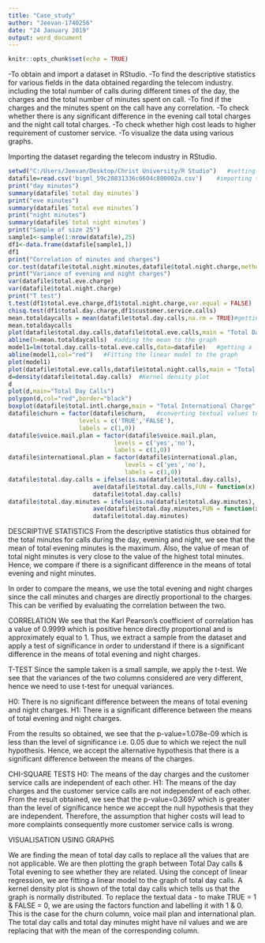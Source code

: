 ---
title: "Case_study"
author: "Jeevan-1740256"
date: "24 January 2019"
output: word_document
---

```{r setup, include=FALSE}
knitr::opts_chunk$set(echo = TRUE)
```

\section{Objectives}
-To obtain and import a dataset in RStudio.
-To find the descriptive statistics for various fields in the data obtained regarding the telecom industry.
including the total number of calls during different times of the day, the charges and the total number of minutes spent on call.
-To find if the charges and the minutes spent on the call have any correlation.
-To check whether there is any significant difference in the evening call total charges and the night call total charges.
-To check whether high cost leads to higher requirement of customer service.
-To visualize the data using various graphs.

\section{PROCEDURE}
Importing the dataset regarding the telecom industry in RStudio.

```{r}
setwd("C:/Users/Jeevan/Desktop/Christ University/R Studio")   #setting the directory
datafile=read.csv('bigml_59c28831336c6604c800002a.csv')    #importing the dataset
print("day minutes")
summary(datafile$`total day minutes`)
print("eve minutes")
summary(datafile$`total eve minutes`)
print("night minutes")
summary(datafile$`total night minutes`)
print("Sample of size 25")
sample1<-sample(1:nrow(datafile),25)
df1<-data.frame(datafile[sample1,])
df1
print("Correlation of minutes and charges")
cor.test(datafile$total.night.minutes,datafile$total.night.charge,method="pearson")
print("Variance of evening and night charges")
var(datafile$total.eve.charge)
var(datafile$total.night.charge)
print("T test")
t.test(df1$total.eve.charge,df1$total.night.charge,var.equal = FALSE)
chisq.test(df1$total.day.charge,df1$customer.service.calls)
mean.totaldaycalls = mean(datafile$total.day.calls,na.rm = TRUE)#getting the mean of total day calls
mean.totaldaycalls 
plot(datafile$total.day.calls,datafile$total.eve.calls,main = "Total Day Calls vs Total Evening Calls",xlab = "Total Day calls",ylab = "Total Evening Calls",pch=20,data = datafile)   #plotting total day calls with total evening calls
abline(h=mean.totaldaycalls)  #adding the mean to the graph
model1=lm(total.day.calls~total.eve.calls,data=datafile)   #getting a linear model
abline(model1,col="red")   #Fitting the linear model to the graph
plot(model1)  
plot(datafile$total.eve.calls,datafile$total.night.calls,main = "Total Evening Calls vs Total Night",xlab = "Total Evening calls",ylab = "Total Night",pch=20,col='red')
d=density(datafile$total.day.calls)  #Kernel density plot
d
plot(d,main="Total Day Calls")
polygon(d,col="red",border="black")   
boxplot(datafile$total.intl.charge,main = "Total International Charge",col="blue",border="brown",horizontal = TRUE,notch = TRUE)
datafile$churn = factor(datafile$churn,   #converting textual values to numerical values
                    levels = c('TRUE','FALSE'),
                    labels = c(1,0))
datafile$voice.mail.plan = factor(datafile$voice.mail.plan,
                              levels = c('yes','no'),
                              labels = c(1,0))
datafile$international.plan = factor(datafile$international.plan,
                                 levels = c('yes','no'),
                                 labels = c(1,0))
datafile$total.day.calls = ifelse(is.na(datafile$total.day.calls),
                        ave(datafile$total.day.calls,FUN = function(x) mean(x,na.rm = TRUE)),
                        datafile$total.day.calls)
datafile$total.day.minutes = ifelse(is.na(datafile$total.day.minutes),
                        ave(datafile$total.day.minutes,FUN = function(x) mean(x,na.rm = TRUE)),
                        datafile$total.day.minutes)
```

\section{INTERPRETATION}
DESCRIPTIVE STATISTICS
From the descriptive statistics thus obtained for the total minutes for calls during the day, evening and night, we see that the mean of total evening minutes is the maximum. Also, the value of mean of total night minutes is very close to the value of the highest total minutes. Hence, we compare if there is a significant difference in the means of total evening and night minutes.

In order to compare the means, we use the total evening and night charges since the call minutes and charges are directly proportional to the charges. This can be verified by evaluating the correlation between the two.

CORRELATION
We see that the Karl Pearson's coefficient of correlation has a value of 0.9999 which is positive hence directly proportional and is approximately equal to 1. Thus, we extract a sample from the dataset and apply a test of significance in order to understand if there is a significant difference in the means of total evening and night charges.

T-TEST
Since the sample taken is a small sample, we apply the t-test.
We see that the variances of the two columns considered are very different, hence we need to use t-test for unequal variances.

H0: There is no significant difference between the means of total evening and night charges.
H1: There is a significant difference between the means of total evening and night charges.

From the results so obtained, we see that the p-value=1.078e-09 which is less than the level of significance i.e. 0.05 due to which we reject the null hypothesis. Hence, we accept the alternative hypothesis that there is a significant difference between the means of the charges. 

CHI-SQUARE TESTS
H0: The means of the day charges and the customer service calls are independent of each other.
H1: The means of the day charges and the customer service calls are not independent of each other.
From the result obtained, we see that the p-value=0.3697 which is greater than the level of significance hence we accept the null hypothesis that they are independent. Therefore, the assumption that higher costs will lead to more complaints consequently more customer service calls is wrong.

VISUALISATION USING GRAPHS

We are finding the mean of total day calls to replace all the values that are not applicable.
We are then plotting the graph between Total Day calls & Total evening to see whether they are related.
Using the concept of linear regression, we are fitting a linear model to the graph of total day calls. 
A kernel density plot is shown of the total day calls which tells us that the graph is normally distributed. 
To replace the textual data - to make TRUE = 1 & FALSE = 0, we are using the factors function and labelling it with 1 & 0. This is the case for the churn column, voice mail plan and international plan. 
The total day calls and total day minutes might have nil values and we are replacing that with the mean of the corresponding column. 